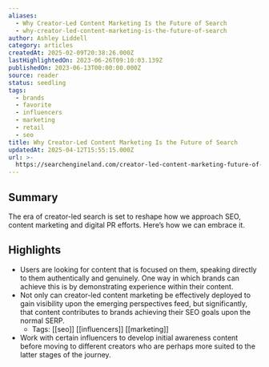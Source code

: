 ```yaml
---
aliases:
  - Why Creator-Led Content Marketing Is the Future of Search
  - why-creator-led-content-marketing-is-the-future-of-search
author: Ashley Liddell
category: articles
createdAt: 2025-02-09T20:38:26.000Z
lastHighlightedOn: 2023-06-26T09:10:03.139Z
publishedOn: 2023-06-13T00:00:00.000Z
source: reader
status: seedling
tags:
  - brands
  - favorite
  - influencers
  - marketing
  - retail
  - seo
title: Why Creator-Led Content Marketing Is the Future of Search
updatedAt: 2025-04-12T15:55:15.000Z
url: >-
  https://searchengineland.com/creator-led-content-marketing-future-of-search-428185
---
```

## Summary

The era of creator-led search is set to reshape how we approach SEO, content marketing and digital PR efforts. Here’s how we can embrace it.

## Highlights

- Users are looking for content that is focused on them, speaking directly to them authentically and genuinely. One way in which brands can achieve this is by demonstrating experience within their content.
- Not only can creator-led content marketing be effectively deployed to gain visibility upon the emerging perspectives feed, but significantly, that content contributes to brands achieving their SEO goals upon the normal SERP.
    - Tags: [[seo]] [[influencers]] [[marketing]]
- Work with certain influencers to develop initial awareness content before moving to different creators who are perhaps more suited to the latter stages of the journey.

